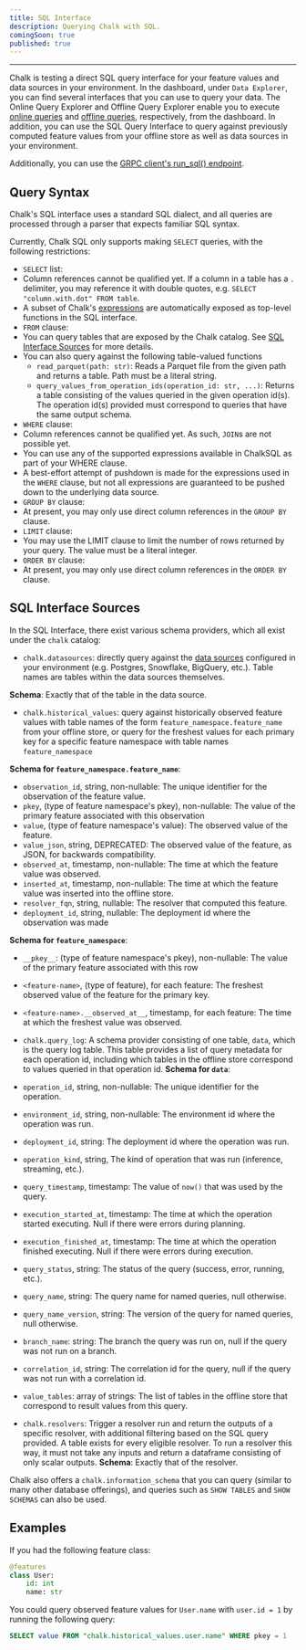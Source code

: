 ```yaml
---
title: SQL Interface
description: Querying Chalk with SQL.
comingSoon: true
published: true
---
```


---

Chalk is testing a direct SQL query interface for your feature values and
data sources in your environment. In the dashboard, under `Data Explorer`,
you can find several interfaces that you can use to query your data. The
Online Query Explorer and Offline Query Explorer enable you to execute
[online queries](/docs/query-online) and [offline queries](/docs/query-offline),
respectively, from the dashboard. In addition, you can use the SQL Query
Interface to query against previously computed feature values from your
offline store as well as data sources in your environment.

Additionally, you can use the [GRPC client's run_sql() endpoint](/api-docs#ChalkGRPCClient.run_sql).

## Query Syntax

Chalk's SQL interface uses a standard SQL dialect, and all queries are processed through a parser that expects 
familiar SQL syntax.

Currently, Chalk SQL only supports making `SELECT` queries, with the following restrictions:
- `SELECT` list:
 - Column references cannot be qualified yet. If a column in a table has a `.` delimiter, you may reference it with
   double quotes, e.g. `SELECT "column.with.dot" FROM table`.
 - A subset of Chalk's [expressions](/docs/underscore) are automatically exposed as top-level functions in the SQL
   interface.
- `FROM` clause:
 - You can query tables that are exposed by the Chalk catalog. See [SQL Interface Sources](#sql-interface-sources) for more details.
 - You can also query against the following table-valued functions
   - `read_parquet(path: str)`: Reads a Parquet file from the given path and returns a table. Path must be a literal string.
   - `query_values_from_operation_ids(operation_id: str, ...)`: Returns a table consisting of the values queried in the
     given operation id(s). The operation id(s) provided must correspond to queries that have the same output schema.
- `WHERE` clause:
 - Column references cannot be qualified yet. As such, `JOIN`s are not possible yet.
 - You can use any of the supported expressions available in ChalkSQL as part of your WHERE clause.
 - A best-effort attempt of pushdown is made for the expressions used in the `WHERE` clause, but not all expressions
   are guaranteed to be pushed down to the underlying data source.
- `GROUP BY` clause:
 - At present, you may only use direct column references in the `GROUP BY` clause.
- `LIMIT` clause:
 - You may use the LIMIT clause to limit the number of rows returned by your query. The value must be a literal integer.
- `ORDER BY` clause:
 - At present, you may only use direct column references in the `ORDER BY` clause.

## SQL Interface Sources

In the SQL Interface, there exist various schema providers, which all exist under the `chalk` catalog:

- `chalk.datasources`: directly query against the [data sources](/docs/integrations) configured in your
 environment (e.g. Postgres, Snowflake, BigQuery, etc.). Table names are tables within the data sources themselves.

 **Schema**: Exactly that of the table in the data source.
- `chalk.historical_values`: query against historically observed feature values with table names of the form
`feature_namespace.feature_name` from your offline store, or query for the freshest values for each primary key
for a specific feature namespace with table names `feature_namespace`

 **Schema for `feature_namespace.feature_name`**:
 - `observation_id`, string, non-nullable: The unique identifier for the observation of the feature value.
 - `pkey`, (type of feature namespace's pkey), non-nullable: The value of the primary feature associated with this
 observation
 - `value`, (type of feature namespace's value): The observed value of the feature.
 - `value_json`, string, DEPRECATED: The observed value of the feature, as JSON, for backwards compatibility.
 - `observed_at`, timestamp, non-nullable: The time at which the feature value was observed.
 - `inserted_at`, timestamp, non-nullable: The time at which the feature value was inserted into the offline store.
 - `resolver_fqn`, string, nullable: The resolver that computed this feature.
 - `deployment_id`, string, nullable: The deployment id where the observation was made

 **Schema for `feature_namespace`**:
 - `__pkey__`: (type of feature namespace's pkey), non-nullable: The value of the primary feature associated with this row
 - `<feature-name>`, (type of feature), for each feature: The freshest observed value of the feature for the primary key.
 - `<feature-name>.__observed_at__`, timestamp, for each feature: The time at which the freshest value was observed.

- `chalk.query_log`:  A schema provider consisting of one table, `data`, which is the query log table.
This table provides a list of query metadata for each operation id, including which tables in the offline store
correspond to values queried in that operation id.
 **Schema for `data`**:
 - `operation_id`, string, non-nullable: The unique identifier for the operation.
 - `environment_id`, string, non-nullable: The environment id where the operation was run.
 - `deployment_id`, string: The deployment id where the operation was run.
 - `operation_kind`, string, The kind of operation that was run (inference, streaming, etc.).
 - `query_timestamp`, timestamp: The value of `now()` that was used by the query.
 - `execution_started_at`, timestamp: The time at which the operation started executing. Null if there were errors during planning.
 - `execution_finished_at`, timestamp: The time at which the operation finished executing. Null if there were errors during execution.
 - `query_status`, string: The status of the query (success, error, running, etc.).
 - `query_name`, string: The query name for named queries, null otherwise.
 - `query_name_version`, string: The version of the query for named queries, null otherwise.
 - `branch_name`: string: The branch the query was run on, null if the query was not run on a branch.
 - `correlation_id`, string: The correlation id for the query, null if the query was not run with a correlation id.
 - `value_tables`: array of strings: The list of tables in the offline store that correspond to result values from this query.
- `chalk.resolvers`: Trigger a resolver run and return the outputs of a specific resolver, with additional filtering
based on the SQL query provided. A table exists for every eligible resolver. To run a resolver this way, it must not
take any inputs and return a dataframe consisting of only scalar outputs.
   **Schema**: Exactly that of the resolver.

Chalk also offers a `chalk.information_schema` that you can query (similar to many other database offerings), and queries such as `SHOW TABLES` and `SHOW SCHEMAS` can also be used.


## Examples
If you had the following feature class:

```py
@features
class User:
    id: int
    name: str
```

You could query observed feature values for `User.name` with `user.id = 1` by running the following query:

```sql
SELECT value FROM "chalk.historical_values.user.name" WHERE pkey = 1
```




